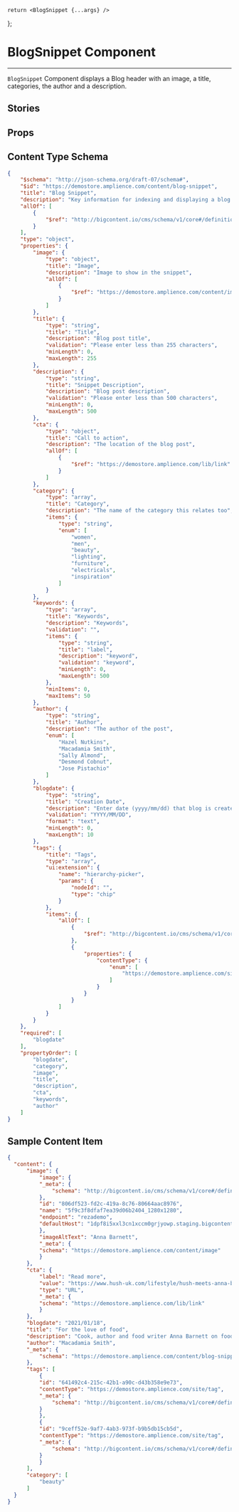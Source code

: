 
<Meta of={BlogSnippetStories} />

    return <BlogSnippet {...args} />
};

# BlogSnippet Component

***

`BlogSnippet` Component displays a Blog header with an image, a title, categories, the author and
a description.

## Stories

<Canvas>
  <Story of={BlogSnippetStories.BlogSnippet} />
</Canvas>

## Props

<Controls />

## Content Type Schema

```json
{
    "$schema": "http://json-schema.org/draft-07/schema#",
    "$id": "https://demostore.amplience.com/content/blog-snippet",
    "title": "Blog Snippet",
    "description": "Key information for indexing and displaying a blog post",
    "allOf": [
        {
            "$ref": "http://bigcontent.io/cms/schema/v1/core#/definitions/content"
        }
    ],
    "type": "object",
    "properties": {
        "image": {
            "type": "object",
            "title": "Image",
            "description": "Image to show in the snippet",
            "allOf": [
                {
                    "$ref": "https://demostore.amplience.com/content/image"
                }
            ]
        },
        "title": {
            "type": "string",
            "title": "Title",
            "description": "Blog post title",
            "validation": "Please enter less than 255 characters",
            "minLength": 0,
            "maxLength": 255
        },
        "description": {
            "type": "string",
            "title": "Snippet Description",
            "description": "Blog post description",
            "validation": "Please enter less than 500 characters",
            "minLength": 0,
            "maxLength": 500
        },
        "cta": {
            "type": "object",
            "title": "Call to action",
            "description": "The location of the blog post",
            "allOf": [
                {
                    "$ref": "https://demostore.amplience.com/lib/link"
                }
            ]
        },
        "category": {
            "type": "array",
            "title": "Category",
            "description": "The name of the category this relates too",
            "items": {
                "type": "string",
                "enum": [
                    "women",
                    "men",
                    "beauty",
                    "lighting",
                    "furniture",
                    "electricals",
                    "inspiration"
                ]
            }
        },
        "keywords": {
            "type": "array",
            "title": "Keywords",
            "description": "Keywords",
            "validation": "",
            "items": {
                "type": "string",
                "title": "label",
                "description": "keyword",
                "validation": "keyword",
                "minLength": 0,
                "maxLength": 500
            },
            "minItems": 0,
            "maxItems": 50
        },
        "author": {
            "type": "string",
            "title": "Author",
            "description": "The author of the post",
            "enum": [
                "Hazel Nutkins",
                "Macadamia Smith",
                "Sally Almond",
                "Desmond Cobnut",
                "Jose Pistachio"
            ]
        },
        "blogdate": {
            "type": "string",
            "title": "Creation Date",
            "description": "Enter date (yyyy/mm/dd) that blog is created",
            "validation": "YYYY/MM/DD",
            "format": "text",
            "minLength": 0,
            "maxLength": 10
        },
        "tags": {
            "title": "Tags",
            "type": "array",
            "ui:extension": {
                "name": "hierarchy-picker",
                "params": {
                    "nodeId": "",
                    "type": "chip"
                }
            },
            "items": {
                "allOf": [
                    {
                        "$ref": "http://bigcontent.io/cms/schema/v1/core#/definitions/content-reference"
                    },
                    {
                        "properties": {
                            "contentType": {
                                "enum": [
                                    "https://demostore.amplience.com/site/tag"
                                ]
                            }
                        }
                    }
                ]
            }
        }
    },
    "required": [
        "blogdate"
    ],
    "propertyOrder": [
        "blogdate",
        "category",
        "image",
        "title",
        "description",
        "cta",
        "keywords",
        "author"
    ]
}
```

## Sample Content Item

```json
{
  "content": {
      "image": {
          "image": {
          "_meta": {
              "schema": "http://bigcontent.io/cms/schema/v1/core#/definitions/image-link"
          },
          "id": "806df523-fd2c-419a-8c76-80664aac8976",
          "name": "5f9c3f8dfaf7ea39d06b2404_1280x1280",
          "endpoint": "rezademo",
          "defaultHost": "1dpf8i5xxl3cn1xccm0grjyowp.staging.bigcontent.io"
          },
          "imageAltText": "Anna Barnett",
          "_meta": {
          "schema": "https://demostore.amplience.com/content/image"
          }
      },
      "cta": {
          "label": "Read more",
          "value": "https://www.hush-uk.com/lifestyle/hush-meets-anna-barnett.html",
          "type": "URL",
          "_meta": {
          "schema": "https://demostore.amplience.com/lib/link"
          }
      },
      "blogdate": "2021/01/18",
      "title": "For the love of food",
      "description": "Cook, author and food writer Anna Barnett on food, friendship and how \nshe’s determined to make every mealtime special",
      "author": "Macadamia Smith",
      "_meta": {
          "schema": "https://demostore.amplience.com/content/blog-snippet"
      },
      "tags": [
          {
          "id": "641492c4-215c-42b1-a90c-d43b358e9e73",
          "contentType": "https://demostore.amplience.com/site/tag",
          "_meta": {
              "schema": "http://bigcontent.io/cms/schema/v1/core#/definitions/content-reference"
          }
          },
          {
          "id": "9ceff52e-9af7-4ab3-973f-b9b5db15cb5d",
          "contentType": "https://demostore.amplience.com/site/tag",
          "_meta": {
              "schema": "http://bigcontent.io/cms/schema/v1/core#/definitions/content-reference"
          }
          }
      ],
      "category": [
          "beauty"
      ]
  }
}
```
